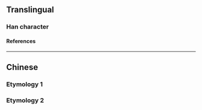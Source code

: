 {{also|壩}}
{{character info/new}}
==Translingual==

===Han character===
{{Han char|rn=32|rad=土|as=04|sn=7|four=|canj=GBO|ids=⿰土贝}}

====References====
{{Han ref|kx=0226.101|hdz=10422.170|uh=575D|ud=22365}}

----

==Chinese==

===Etymology 1===
{{zh-see|壩}}

===Etymology 2===
{{zh-see|垻}}